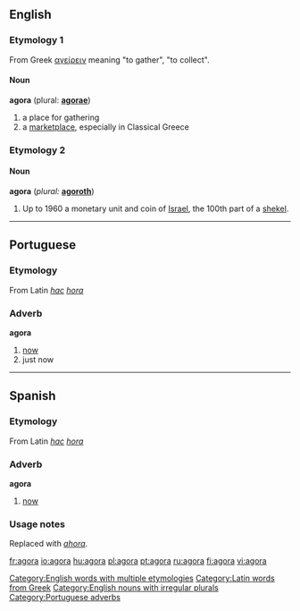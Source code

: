 {{see|ágora|αγορά|אגורה}}

==English==
[[Category:English words with multiple etymologies]]
===Etymology 1===
From Greek [[αγείρειν]] meaning "to gather", "to collect".
[[Category:Latin words from Greek]]
====Noun====
[[Category:English nouns with irregular plurals]]
'''agora''' (plural: '''[[agorae]]''')
# a place for gathering
# a [[marketplace]], especially in Classical Greece

===Etymology 2===
====Noun====
'''agora''' (''plural:'' '''[[agoroth]]''')
#Up to 1960 a monetary unit and coin of [[Israel]], the 100th part of a [[shekel]].

----

==Portuguese==

===Etymology===
From Latin ''[[hac]]'' ''[[hora]]''

===Adverb===
'''agora'''
# [[now]]
# just now

[[Category:Portuguese adverbs]]

----

==Spanish==

===Etymology===
From Latin ''[[hac]]'' ''[[hora]]''

===Adverb===
'''agora'''

# {{italbrac|obsolete}} [[now]]

===Usage notes===
Replaced with ''[[ahora]]''.

[[fr:agora]]
[[io:agora]]
[[hu:agora]]
[[pl:agora]]
[[pt:agora]]
[[ru:agora]]
[[fi:agora]]
[[vi:agora]]